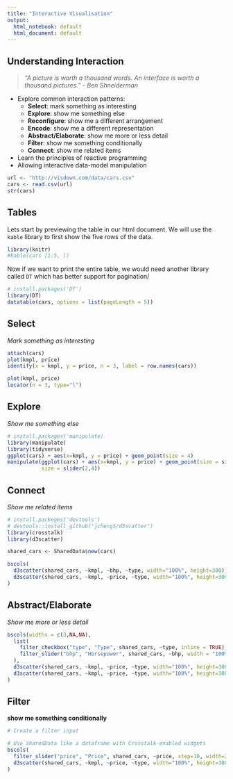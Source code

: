 ---
title: "Interactive Visualisation"
output:
  html_notebook: default
  html_document: default
---

## Understanding Interaction

> *“A picture is worth a thousand words. An interface is worth a thousand pictures.” - Ben Shneiderman*

-   Explore common interaction patterns:
    -   **Select**: mark something as interesting
    -   **Explore**: show me something else
    -   **Reconfigure**: show me a different arrangement
    -   **Encode**: show me a different representation
    -   **Abstract/Elaborate**: show me more or less detail
    -   **Filter**: show me something conditionally
    -   **Connect**: show me related items
-   Learn the principles of reactive programming
-   Allowing interactive data-model manipulation

```{r}
url <- "http://visdown.com/data/cars.csv"
cars <- read.csv(url) 
str(cars)
```

## Tables

Lets start by previewing the table in our html document. We will use the `kable` library to first show the five rows of the data.

```{r, results = "asis"}
library(knitr)
#kable(cars [1:5, ])
```

Now if we want to print the entire table, we would need another library called `DT` which has better support for pagination/

```{r}
# install.packages('DT')
library(DT)
datatable(cars, options = list(pageLength = 5))
```

## Select
*Mark something as interesting*

```{r}
attach(cars)
plot(kmpl, price)
identify(x = kmpl, y = price, n = 3, label = row.names(cars))

plot(kmpl, price)
locator(n = 3, type="l") 
```


## Explore
*Show me something else*

```{r}
# install.packages('manipulate)
library(manipulate)
library(tidyverse)
ggplot(cars) + aes(x=kmpl, y = price) + geom_point(size = 4)
manipulate(ggplot(cars) + aes(x=kmpl, y = price) + geom_point(size = size),
           size = slider(2,4))

```


## Connect
*Show me related items*

```{r}
# install.packeges('devtools')
# devtools::install_github("jcheng5/d3scatter")
library(crosstalk)
library(d3scatter)

shared_cars <- SharedData$new(cars)

bscols(
  d3scatter(shared_cars, ~kmpl, ~bhp, ~type, width="100%", height=300),
  d3scatter(shared_cars, ~kmpl, ~price, ~type, width="100%", height=300)
)
```



## Abstract/Elaborate
*Show me more or less detail*

```{r}

bscols(widths = c(3,NA,NA),
  list(
    filter_checkbox("type", "Type", shared_cars, ~type, inline = TRUE),
    filter_slider("bhp", "Horsepower", shared_cars, ~bhp, width = "100%")
  ),
  d3scatter(shared_cars, ~kmpl, ~price, ~type, width="100%", height=300),
  d3scatter(shared_cars, ~kmpl, ~price, ~type, width="100%", height=300)
)

```


## Filter
**show me something conditionally**

```{r}
# Create a filter input

# Use SharedData like a dataframe with Crosstalk-enabled widgets
bscols(
  filter_slider("price", "Price", shared_cars, ~price, step=10, width=250),
  d3scatter(shared_cars, ~kmpl, ~price, ~type, width="100%", height=300)
)

```

















